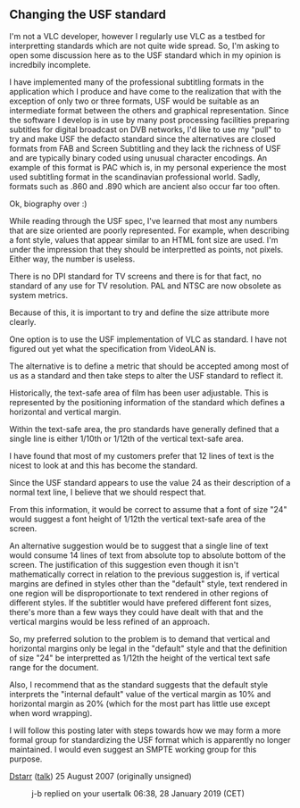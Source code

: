 == Changing the USF standard ==
I'm not a VLC developer, however I regularly use VLC as a testbed for interpretting standards which are not quite wide spread. So, I'm asking to open some discussion here as to the USF standard which in my opinion is incredbily incomplete. 

I have implemented many of the professional subtitling formats in the application which I produce and have come to the realization that with the exception of only two or three formats, USF would be suitable as an intermediate format between the others and graphical representation. Since the software I develop is in use by many post processing facilities preparing subtitles for digital broadcast on DVB networks, I'd like to use my "pull" to try and make USF the defacto standard since the alternatives are closed formats from FAB and Screen Subtitling and they lack the richness of USF and are typically binary coded using unusual character encodings. An example of this format is PAC which is, in my personal experience the most used subtitling format in the scandinavian professional world. Sadly, formats such as .860 and .890 which are ancient also occur far too often.

Ok, biography over :)

While reading through the USF spec, I've learned that most any numbers that are size oriented are poorly represented. For example, when describing a font style, values that appear similar to an HTML font size are used. I'm under the impression that they should be interpretted as points, not pixels. Either way, the number is useless.

There is no DPI standard for TV screens and there is for that fact, no standard of any use for TV resolution. PAL and NTSC are now obsolete as system metrics.

Because of this, it is important to try and define the size attribute more clearly. 

One option is to use the USF implementation of VLC as standard. I have not figured out yet what the specification from VideoLAN is.

The alternative is to define a metric that should be accepted among most of us as a standard and then take steps to alter the USF standard to reflect it.

Historically, the text-safe area of film has been user adjustable. This is represented by the positioning information of the standard which defines a horizontal and vertical margin.

Within the text-safe area, the pro standards have generally defined that a single line is either 1/10th or 1/12th of the vertical text-safe area.

I have found that most of my customers prefer that 12 lines of text is the nicest to look at and this has become the standard.

Since the USF standard appears to use the value 24 as their description of a normal text line, I believe that we should respect that.

From this information, it would be correct to assume that a font of size "24" would suggest a font height of 1/12th the vertical text-safe area of the screen.

An alternative suggestion would be to suggest that a single line of text would consume 14 lines of text from absolute top to absolute bottom of the screen. The justification of this suggestion even though it isn't mathematically correct in relation to the previous suggestion is, if vertical margins are defined in styles other than the "default" style, text rendered in one region will be disproportionate to text rendered in other regions of different styles. If the subtitler would have prefered different font sizes, there's more than a few ways they could have dealt with that and the vertical margins would be less refined of an approach.

So, my preferred solution to the problem is to demand that vertical and horizontal margins only be legal in the "default" style and that the definition of size "24" be interpretted as 1/12th the height of the vertical text safe range for the document.

Also, I recommend that as the standard suggests that the default style interprets the "internal default" value of the vertical margin as 10% and horizontal margin as 20% (which for the most part has little use except when word wrapping).

I will follow this posting later with steps towards how we may form a more formal group for standardizing the USF format which is apparently no longer maintained. I would even suggest an SMPTE working group for this purpose.

[[User:Dstarr|Dstarr]] ([[User talk:Dstarr|talk]]) 25 August 2007 (originally unsigned)
:j-b replied on your usertalk {{User:DoesItReallyMatter/real_sig}} 06:38, 28 January 2019 (CET)